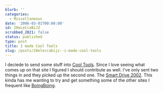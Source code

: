 ```yaml
---
blurb: ''
categories:
  - Miscellaneous
date: '2006-03-01T00:00:00'
id: 20eLeCcaBiJZ
scrubbed_2021: false
status: published
type: post
title: I made Cool Tools
slug: /posts/20eleccabijz--i-made-cool-tools
---
```


I deciede to send some stuff into
[Cool Tools](http://www.kk.org/cooltools/). Since I love seeing
what comes up on that site I figured I should contribute as well.
I've only sent two things in and they picked up the second one. The
[Smart Drive 2002](http://www.kk.org/cooltools/archives/001151.php).
This kinda has me wanting to try and get something some of the
other sites I frequent like
[BoingBoing](http://www.boingboing.net/).
